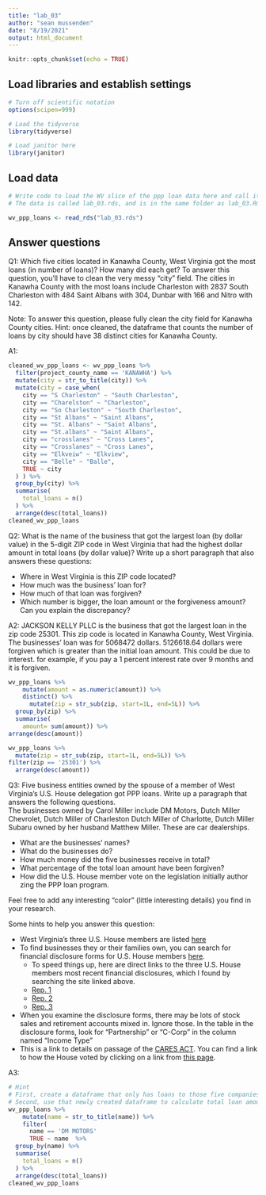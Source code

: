 ```yaml
---
title: "lab_03"
author: "sean mussenden"
date: "8/19/2021"
output: html_document
---
```


```r
knitr::opts_chunk$set(echo = TRUE)
```

## Load libraries and establish settings
```r
# Turn off scientific notation
options(scipen=999)

# Load the tidyverse   
library(tidyverse)

# Load janitor here
library(janitor)

```

## Load data
```r
# Write code to load the WV slice of the ppp loan data here and call it wv_ppp_loans.
# The data is called lab_03.rds, and is in the same folder as lab_03.Rmd (this data notebook)

wv_ppp_loans <- read_rds("lab_03.rds")

```

## Answer questions

Q1: Which five cities located in Kanawha County, West Virginia got the most loans (in number of loans)? How many did each get? To answer this question, you'll have to clean the very messy "city" field.
The cities in Kanawha County with the most loans include Charleston with 2837 South Charleston with 484 Saint Albans with 304, Dunbar with 166 and Nitro with 142. 

Note: To answer this question, please fully clean the city field for Kanawha County cities. Hint: once cleaned, the dataframe that counts the number of loans by city should have 38 distinct cities for Kanawha County.

A1:
```r
cleaned_wv_ppp_loans <- wv_ppp_loans %>%
  filter(project_county_name == 'KANAWHA') %>%
  mutate(city = str_to_title(city)) %>%
  mutate(city = case_when(
    city == "S Charleston" ~ "South Charleston",
    city == "Charelston" ~ "Charleston",
    city == "So Charleston" ~ "South Charleston",
    city == "St Albans" ~ "Saint Albans",
    city == "St. Albans" ~ "Saint Albans",
    city == "St.albans" ~ "Saint Albans",
    city == "crosslanes" ~ "Cross Lanes",
    city == "Crosslanes" ~ "Cross Lanes",
    city == "Elkveiw" ~ "Elkview",
    city == "Belle" ~ "Balle",
    TRUE ~ city
  ) ) %>%
  group_by(city) %>%
  summarise(
    total_loans = n()
  ) %>%
  arrange(desc(total_loans))
cleaned_wv_ppp_loans
```

Q2: What is the name of the business that got the largest loan (by dollar value) in the 5-digit ZIP code in West Virginia that had the highest dollar amount in total loans (by dollar value)? Write up a short paragraph that also answers these questions:

* Where in West Virginia is this ZIP code located?
* How much was the business' loan for?
* How much of that loan was forgiven?
* Which number is bigger, the loan amount or the forgiveness amount? Can you explain the discrepancy?

A2: JACKSON KELLY PLLC is the business that got the largest loan in the zip code 25301. This zip code is located in Kanawha County, West Virginia. The businesses' loan was for 5068472 dollars. 5126618.64 dollars were forgiven which is greater than the initial loan amount. This could be due to interest. for example, if you pay a 1 percent interest rate over 9 months and it is forgiven.    

```r
wv_ppp_loans %>%
    mutate(amount = as.numeric(amount)) %>%
    distinct() %>%
      mutate(zip = str_sub(zip, start=1L, end=5L)) %>%
  group_by(zip) %>%
  summarise(
    amount= sum(amount)) %>%
arrange(desc(amount))

wv_ppp_loans %>%
  mutate(zip = str_sub(zip, start=1L, end=5L)) %>%
filter(zip == '25301') %>%
  arrange(desc(amount))

```

Q3: Five business entities owned by the spouse of a member of West Virginia's U.S. House delegation got PPP loans. Write up a paragraph that answers the following questions.   
The businesses owned by Carol Miller include DM Motors, Dutch Miller Chevrolet, Dutch Miller of Charleston Dutch Miller of Charlotte, Dutch Miller Subaru owned by her husband Matthew Miller. These are car dealerships. 

  * What are the businesses' names?
  * What do the businesses do?
  * How much money did the five businesses receive in total?
  * What percentage of the total loan amount have been forgiven?
  * How did the U.S. House member vote on the legislation initially author zing the PPP loan program.

Feel free to add any interesting "color" (little interesting details) you find in your research.  

Some hints to help you answer this question:

* West Virginia's three U.S. House members are listed [here](https://www.govtrack.us/congress/members/WV#representatives)
* To find businesses they or their families own, you can search for financial disclosure forms for U.S. House members [here](https://disclosures-clerk.house.gov/PublicDisclosure/FinancialDisclosure#Search).
  * To speed things up, here are direct links to the three U.S. House members most recent financial disclosures, which I found by searching the site linked above.
  * [Rep. 1](https://disclosures-clerk.house.gov/public_disc/financial-pdfs/2020/10042042.pdf)
  * [Rep. 2](https://disclosures-clerk.house.gov/public_disc/financial-pdfs/2020/10040330.pdf)
  * [Rep. 3](https://disclosures-clerk.house.gov/public_disc/financial-pdfs/2020/10042734.pdf)
* When you examine the disclosure forms, there may be lots of stock sales and retirement accounts mixed in.  Ignore those. In the table in the disclosure forms, look for "Partnership" or "C-Corp" in the column named "Income Type"
* This is a link to details on passage of the [CARES ACT](https://www.congress.gov/bill/116th-congress/house-bill/748). You can find a link to how the House voted by clicking on a link from [this page](https://www.congress.gov/bill/116th-congress/house-bill/748/actions).

A3:

```r

# Hint
# First, create a dataframe that only has loans to those five companies
# Second, use that newly created dataframe to calculate total loan amount and percentage forgiven for those companies
wv_ppp_loans %>%
    mutate(name = str_to_title(name)) %>%
    filter(
      name == 'DM MOTORS'
      TRUE ~ name  %>%
  group_by(name) %>%
  summarise(
    total_loans = n()
  ) %>%
  arrange(desc(total_loans))
cleaned_wv_ppp_loans
  


```
